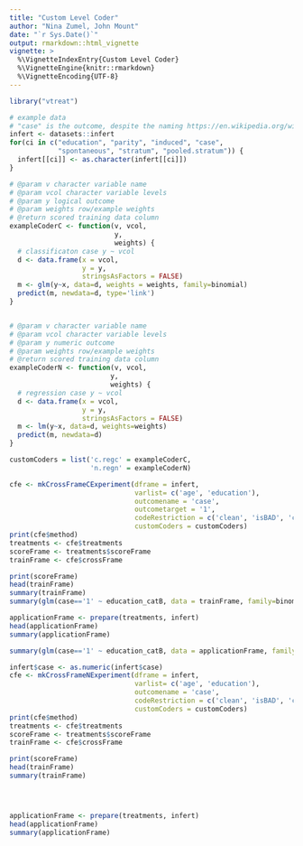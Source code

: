```yaml
---
title: "Custom Level Coder"
author: "Nina Zumel, John Mount"
date: "`r Sys.Date()`"
output: rmarkdown::html_vignette
vignette: >
  %\VignetteIndexEntry{Custom Level Coder}
  %\VignetteEngine{knitr::rmarkdown}
  %\VignetteEncoding{UTF-8}
---
```


```r
library("vtreat")

# example data
# "case" is the outcome, despite the naming https://en.wikipedia.org/wiki/Case-control_study
infert <- datasets::infert
for(ci in c("education", "parity", "induced", "case", 
            "spontaneous", "stratum", "pooled.stratum")) {
  infert[[ci]] <- as.character(infert[[ci]])
}

# @param v character variable name
# @param vcol character variable levels
# @param y logical outcome
# @param weights row/example weights
# @return scored training data column
exampleCoderC <- function(v, vcol, 
                          y, 
                          weights) {
  # classificaton case y ~ vcol
  d <- data.frame(x = vcol,
                  y = y,
                  stringsAsFactors = FALSE)
  m <- glm(y~x, data=d, weights = weights, family=binomial)
  predict(m, newdata=d, type='link')
}


# @param v character variable name
# @param vcol character variable levels
# @param y numeric outcome
# @param weights row/example weights
# @return scored training data column
exampleCoderN <- function(v, vcol, 
                         y, 
                         weights) {
  # regression case y ~ vcol
  d <- data.frame(x = vcol,
                  y = y,
                  stringsAsFactors = FALSE)
  m <- lm(y~x, data=d, weights=weights)
  predict(m, newdata=d)
}

customCoders = list('c.regc' = exampleCoderC,
                    'n.regn' = exampleCoderN)
```

```r
cfe <- mkCrossFrameCExperiment(dframe = infert, 
                               varlist= c('age', 'education'),
                               outcomename = 'case',
                               outcometarget = '1',
                               codeRestriction = c('clean', 'isBAD', 'catB'),
                               customCoders = customCoders)
print(cfe$method)
treatments <- cfe$treatments
scoreFrame <- treatments$scoreFrame
trainFrame <- cfe$crossFrame

print(scoreFrame)
head(trainFrame)
summary(trainFrame)
summary(glm(case=='1' ~ education_catB, data = trainFrame, family=binomial))

applicationFrame <- prepare(treatments, infert)
head(applicationFrame)
summary(applicationFrame)

summary(glm(case=='1' ~ education_catB, data = applicationFrame, family=binomial))
```

```r

infert$case <- as.numeric(infert$case)
cfe <- mkCrossFrameNExperiment(dframe = infert, 
                               varlist= c('age', 'education'),
                               outcomename = 'case',
                               codeRestriction = c('clean', 'isBAD', 'catN'),
                               customCoders = customCoders)
print(cfe$method)
treatments <- cfe$treatments
scoreFrame <- treatments$scoreFrame
trainFrame <- cfe$crossFrame

print(scoreFrame)
head(trainFrame)
summary(trainFrame)




applicationFrame <- prepare(treatments, infert)
head(applicationFrame)
summary(applicationFrame)


```

